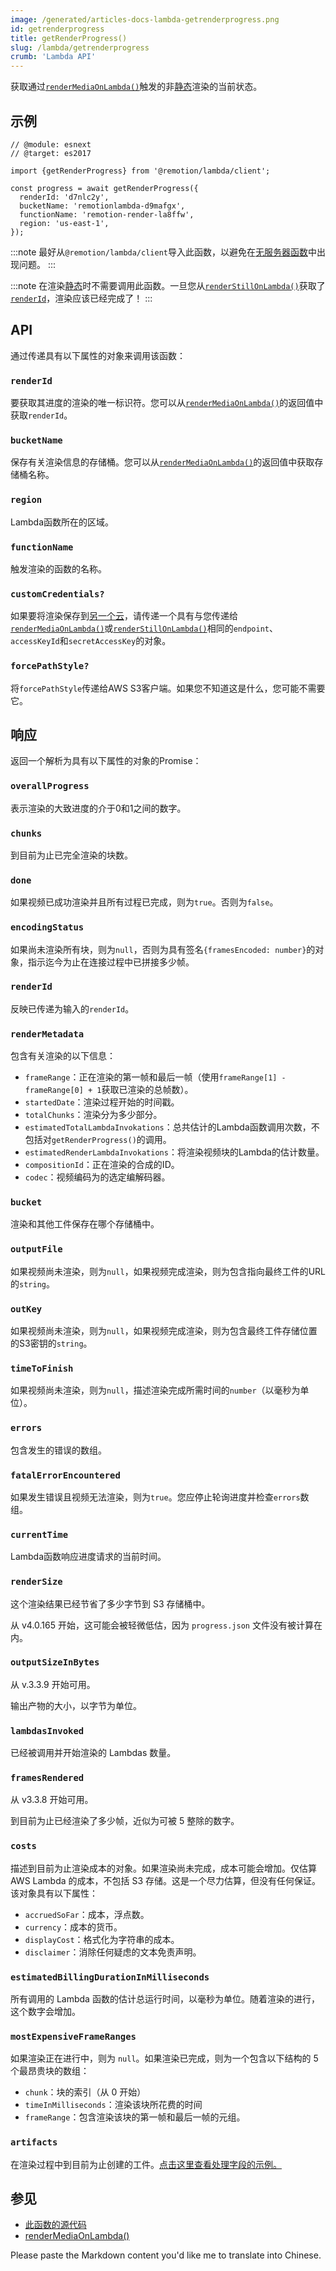 ```yaml
---
image: /generated/articles-docs-lambda-getrenderprogress.png
id: getrenderprogress
title: getRenderProgress()
slug: /lambda/getrenderprogress
crumb: 'Lambda API'
---
```


获取通过[`renderMediaOnLambda()`](/docs/lambda/rendermediaonlambda)触发的非[静态](https://www.remotion.dev/docs/lambda/renderstillonlambda)渲染的当前状态。

## 示例

```tsx twoslash
// @module: esnext
// @target: es2017

import {getRenderProgress} from '@remotion/lambda/client';

const progress = await getRenderProgress({
  renderId: 'd7nlc2y',
  bucketName: 'remotionlambda-d9mafgx',
  functionName: 'remotion-render-la8ffw',
  region: 'us-east-1',
});
```

:::note
最好从`@remotion/lambda/client`导入此函数，以避免在[无服务器函数](/docs/lambda/light-client)中出现问题。
:::

:::note
在渲染[静态](/docs/still)时不需要调用此函数。一旦您从[`renderStillOnLambda()`](/docs/lambda/renderstillonlambda)获取了[`renderId`](/docs/lambda/renderstillonlambda#renderid)，渲染应该已经完成了！
:::

## API

通过传递具有以下属性的对象来调用该函数：

### `renderId`

要获取其进度的渲染的唯一标识符。您可以从[`renderMediaOnLambda()`](/docs/lambda/rendermediaonlambda)的返回值中获取`renderId`。

### `bucketName`

保存有关渲染信息的存储桶。您可以从[`renderMediaOnLambda()`](/docs/lambda/rendermediaonlambda)的返回值中获取存储桶名称。

### `region`

Lambda函数所在的区域。

### `functionName`

触发渲染的函数的名称。

### `customCredentials?`<AvailableFrom v="3.2.23" />

如果要将渲染保存到[另一个云](/docs/lambda/custom-destination#saving-to-another-cloud)，请传递一个具有与您传递给[`renderMediaOnLambda()`](/docs/lambda/rendermediaonlambda#outname)或[`renderStillOnLambda()`](/docs/lambda/renderstillonlambda#outname)相同的`endpoint`、`accessKeyId`和`secretAccessKey`的对象。

### `forcePathStyle?`<AvailableFrom v="4.0.202" />

将`forcePathStyle`传递给AWS S3客户端。如果您不知道这是什么，您可能不需要它。


## 响应

返回一个解析为具有以下属性的对象的Promise：

### `overallProgress`

表示渲染的大致进度的介于0和1之间的数字。



### `chunks`

到目前为止已完全渲染的块数。



### `done`

如果视频已成功渲染并且所有过程已完成，则为`true`。否则为`false`。



### `encodingStatus`

如果尚未渲染所有块，则为`null`，否则为具有签名`{framesEncoded: number}`的对象，指示迄今为止在连接过程中已拼接多少帧。



### `renderId`

反映已传递为输入的`renderId`。



### `renderMetadata`

包含有关渲染的以下信息：

- `frameRange`：正在渲染的第一帧和最后一帧（使用`frameRange[1] - frameRange[0] + 1`获取已渲染的总帧数）。
- `startedDate`：渲染过程开始的时间戳。
- `totalChunks`：渲染分为多少部分。
- `estimatedTotalLambdaInvokations`：总共估计的Lambda函数调用次数，不包括对`getRenderProgress()`的调用。
- `estimatedRenderLambdaInvokations`：将渲染视频块的Lambda的估计数量。
- `compositionId`：正在渲染的合成的ID。
- `codec`：视频编码为的选定编解码器。



### `bucket`

渲染和其他工件保存在哪个存储桶中。



### `outputFile`

如果视频尚未渲染，则为`null`，如果视频完成渲染，则为包含指向最终工件的URL的`string`。



### `outKey`

如果视频尚未渲染，则为`null`，如果视频完成渲染，则为包含最终工件存储位置的S3密钥的`string`。



### `timeToFinish`

如果视频尚未渲染，则为`null`，描述渲染完成所需时间的`number`（以毫秒为单位）。



### `errors`

包含发生的错误的数组。



### `fatalErrorEncountered`

如果发生错误且视频无法渲染，则为`true`。您应停止轮询进度并检查`errors`数组。



### `currentTime`

Lambda函数响应进度请求的当前时间。

### `renderSize`

这个渲染结果已经节省了多少字节到 S3 存储桶中。

从 v4.0.165 开始，这可能会被轻微低估，因为 `progress.json` 文件没有被计算在内。

### `outputSizeInBytes`

从 v.3.3.9 开始可用。

输出产物的大小，以字节为单位。

### `lambdasInvoked`

已经被调用并开始渲染的 Lambdas 数量。

### `framesRendered`

从 v3.3.8 开始可用。

到目前为止已经渲染了多少帧，近似为可被 5 整除的数字。

### `costs`

描述到目前为止渲染成本的对象。如果渲染尚未完成，成本可能会增加。仅估算 AWS Lambda 的成本，不包括 S3 存储。这是一个尽力估算，但没有任何保证。该对象具有以下属性：

- `accruedSoFar`：成本，浮点数。
- `currency`：成本的货币。
- `displayCost`：格式化为字符串的成本。
- `disclaimer`：消除任何疑虑的文本免责声明。

### `estimatedBillingDurationInMilliseconds`<AvailableFrom v="4.0.74"/>

所有调用的 Lambda 函数的估计总运行时间，以毫秒为单位。随着渲染的进行，这个数字会增加。

### `mostExpensiveFrameRanges`

如果渲染正在进行中，则为 `null`。如果渲染已完成，则为一个包含以下结构的 5 个最昂贵块的数组：

- `chunk`：块的索引（从 0 开始）
- `timeInMilliseconds`：渲染该块所花费的时间
- `frameRange`：包含渲染该块的第一帧和最后一帧的元组。

### `artifacts`<AvailableFrom v="4.0.176"/>

在渲染过程中到目前为止创建的工件。[点击这里查看处理字段的示例。](/docs/artifacts#using-rendermedia-renderstill-or-renderframes)

## 参见

- [此函数的源代码](https://github.com/remotion-dev/remotion/blob/main/packages/lambda/src/api/get-render-progress.ts)
- [renderMediaOnLambda()](/docs/lambda/rendermediaonlambda)

Please paste the Markdown content you'd like me to translate into Chinese.
